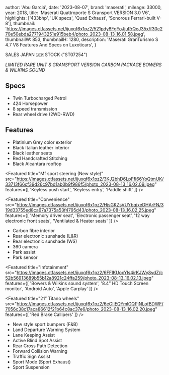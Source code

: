 
  author: 'Abu Garciá',
  date: '2023-08-07',
  brand: 'maserati',
  mileage: 33000,
  year: 2018,
  title: 'Maserati Quattroporte S Gransport VERSION 3.0 V6',
  highlights: ['433bhp', 'UK specs', 'Quad Exhaust', 'Sonorous Ferrari-built V-8'],
  thumbnail: 'https://images.ctfassets.net/ijuxqf6x1pz2/521pdy8FgYoJjuRrQeJ35x/f30c270e50ebda2771943251e915beb4/photo_2023-08-13_16.01.58.jpeg',
  thumbnailW: 853,
  thumbnailH: 1280,
  description:
    'Maserati GranTurismo S 4.7 V8 Features And Specs on Luxoticars',
}


SALES 
JAPAN 🇯🇵 STOCK
("ST07254")

*LIMITED RARE UNIT*
*S GRANSPORT VERSION*
*CARBON PACKAGE*
*BOWERS & WILKINS SOUND*

## Specs
- Twin Turbocharged Petrol
- 424 Horsepower 
- 8 speed transmission 
- Rear wheel drive (2WD-RWD)

## Features
- Platinium Grey color exterior
- Black Italian leather interior 
- Black leather seats 
- Red Handcrafted Stitching
- Black Alcantara rooftop 

<Featured
  title="Mf sport steering (New style)"
  src="https://images.ctfassets.net/ijuxqf6x1pz2/3KJ2bhD6LpFfI66YoQtmUK/33713f66cf39d26c97bd1ab0b9f986f5/photo_2023-08-13_16.02.09.jpeg"
  features={[
    'Keyless push start',
    'Keyless entry',
    'Paddle shift'
  ]}
/>

<Featured
  title="Convenience"
  src="https://images.ctfassets.net/ijuxqf6x1pz2/HjsGKZsVUYbqjxeDHArFN/319d33755ed8ca67a7375a53f4795d43/photo_2023-08-13_16.02.25.jpeg"
  features={[
    'Memory driver seat',
    'Electronic passenger seat',
    '12 way electronic front seats',
    'Ventilated & Heater seats'
  ]}
/>

- Carbon fibre interior
- Rear electronic sunshade (L&R)
- Rear electronic sunshade (WS)
- 360 camera 
- Park assist
- Park sensor

<Featured
  title="Infotainment"
  src="https://images.ctfassets.net/ijuxqf6x1pz2/6FFIKUooYls4irKJWy8vdZ/c52b56913689b55b12a8921c24ffa259/photo_2023-08-13_16.02.13.jpeg"
  features={[
    'Bowers & Wilkins sound system',
    '8.4” HD Touch Screen monitor',
    'Android Auto',
    'Apple Carplay'
  ]}
/>

<Featured
  title="21” Titano wheels"
  src="https://images.ctfassets.net/ijuxqf6x1pz2/6eGIlEQYmlGQPjNLofBDWF/7056c38c17aca86612f21b64c8ac37e6/photo_2023-08-13_16.02.20.jpeg"
  features={[
    'Red Brake Callipers'
  ]}
/>

- New style sport bumpers (F&B) 
- Land Departure Warning System
- Lane Keeping Assist
- Active Blind Spot Assist
- Rear Cross Path Detection 
- Forward Collision Warning
- Traffic Sign Assist
- Sport Mode (Sport Exhaust)
- Sport Suspension
